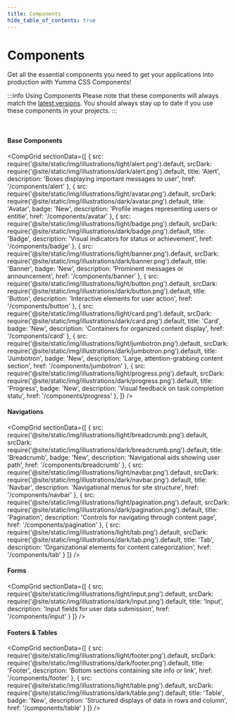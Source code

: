 ```yaml
---
title: Components
hide_table_of_contents: true
---
```



# Components

Get all the essential components you need to get your applications into production with Yumma CSS Components!

:::info Using Components
Please note that these components will always match the [latest versions](https://www.npmjs.com/package/yummacss). You should always stay up to date if you use these components in your projects.
:::

<br />

#### Base Components

<CompGrid
  sectionData={[
    {
      src: require('@site/static/img/illustrations/light/alert.png').default,
      srcDark: require('@site/static/img/illustrations/dark/alert.png').default,
      title: 'Alert',
      description: 'Boxes displaying important messages to user',
      href: '/components/alert'
    },
    {
      src: require('@site/static/img/illustrations/light/avatar.png').default,
      srcDark: require('@site/static/img/illustrations/dark/avatar.png').default,
      title: 'Avatar',
      badge: 'New',
      description: 'Profile images representing users or entitie',
      href: '/components/avatar'
    },
    {
      src: require('@site/static/img/illustrations/light/badge.png').default,
      srcDark: require('@site/static/img/illustrations/dark/badge.png').default,
      title: 'Badge',
      description: 'Visual indicators for status or achievement',
      href: '/components/badge'
    },
    {
      src: require('@site/static/img/illustrations/light/banner.png').default,
      srcDark: require('@site/static/img/illustrations/dark/banner.png').default,
      title: 'Banner',
      badge: 'New',
      description: 'Prominent messages or announcement',
      href: '/components/banner'
    },
    {
      src: require('@site/static/img/illustrations/light/button.png').default,
      srcDark: require('@site/static/img/illustrations/dark/button.png').default,
      title: 'Button',
      description: 'Interactive elements for user action',
      href: '/components/button'
    },
    {
      src: require('@site/static/img/illustrations/light/card.png').default,
      srcDark: require('@site/static/img/illustrations/dark/card.png').default,
      title: 'Card',
      badge: 'New',
      description: 'Containers for organized content display',
      href: '/components/card'
    },
    {
      src: require('@site/static/img/illustrations/light/jumbotron.png').default,
      srcDark: require('@site/static/img/illustrations/dark/jumbotron.png').default,
      title: 'Jumbotron',
      badge: 'New',
      description: 'Large, attention-grabbing content section',
      href: '/components/jumbotron'
    },
    {
      src: require('@site/static/img/illustrations/light/progress.png').default,
      srcDark: require('@site/static/img/illustrations/dark/progress.png').default,
      title: 'Progress',
      badge: 'New',
      description: 'Visual feedback on task completion statu',
      href: '/components/progress'
    },
 ]}
/>

#### Navigations

<CompGrid
 sectionData={[
    {
      src: require('@site/static/img/illustrations/light/breadcrumb.png').default,
      srcDark: require('@site/static/img/illustrations/dark/breadcrumb.png').default,
      title: 'Breadcrumb',
      badge: 'New',
      description: 'Navigational aids showing user path',
      href: '/components/breadcrumb'
    },
    {
      src: require('@site/static/img/illustrations/light/navbar.png').default,
      srcDark: require('@site/static/img/illustrations/dark/navbar.png').default,
      title: 'Navbar',
      description: 'Navigational menus for site structure',
      href: '/components/navbar'
    },
    {
      src: require('@site/static/img/illustrations/light/pagination.png').default,
      srcDark: require('@site/static/img/illustrations/dark/pagination.png').default,
      title: 'Pagination',
      description: 'Controls for navigating through content page',
      href: '/components/pagination'
    },
    {
      src: require('@site/static/img/illustrations/light/tab.png').default,
      srcDark: require('@site/static/img/illustrations/dark/tab.png').default,
      title: 'Tab',
      description: 'Organizational elements for content categorization',
      href: '/components/tab'
    }
 ]}
/>

#### Forms

<CompGrid
 sectionData={[
  {
    src: require('@site/static/img/illustrations/light/input.png').default,
    srcDark: require('@site/static/img/illustrations/dark/input.png').default,
    title: 'Input',
    description: 'Input fields for user data submission',
    href: '/components/input'
  }
 ]}
/>

#### Footers & Tables

<CompGrid
 sectionData={[
    {
      src: require('@site/static/img/illustrations/light/footer.png').default,
      srcDark: require('@site/static/img/illustrations/dark/footer.png').default,
      title: 'Footer',
      description: 'Bottom sections containing site info or link',
      href: '/components/footer'
    },
    {
      src: require('@site/static/img/illustrations/light/table.png').default,
      srcDark: require('@site/static/img/illustrations/dark/table.png').default,
      title: 'Table',
      badge: 'New',
      description: 'Structured displays of data in rows and column',
      href: '/components/table'
    }
 ]}
/>
